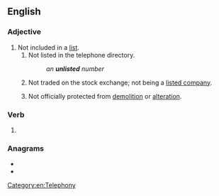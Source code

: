 ==English==

===Adjective===
{{en-adj|-}}

# Not included in a [[list]].
## Not listed in the telephone directory.
##: ''an '''unlisted''' number''
## Not traded on the stock exchange; not being a [[listed company]].
## {{lb|en|UK|of a building}} Not officially protected from [[demolition]] or [[alteration]].

===Verb===
{{head|en|verb form}}

# {{en-past of|unlist}}

===Anagrams===
* {{l|en|diluents}}
* {{l|en|insulted}}

[[Category:en:Telephony]]
